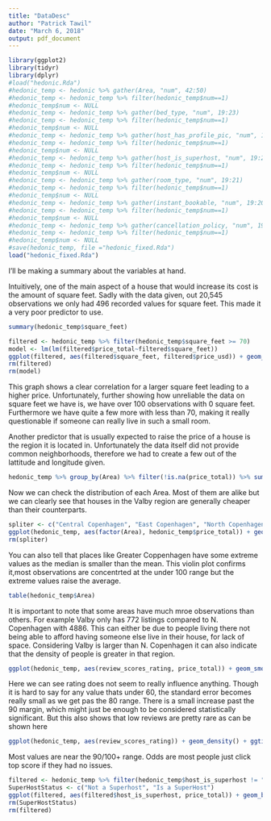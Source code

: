 ```yaml
---
title: "DataDesc"
author: "Patrick Tawil"
date: "March 6, 2018"
output: pdf_document
---
```


```r
library(ggplot2)
library(tidyr)
library(dplyr)
#load("hedonic.Rda")
#hedonic_temp <- hedonic %>% gather(Area, "num", 42:50) 
#hedonic_temp <- hedonic_temp %>% filter(hedonic_temp$num==1)
#hedonic_temp$num <- NULL
#hedonic_temp <- hedonic_temp %>% gather(bed_type, "num", 19:23) 
#hedonic_temp <- hedonic_temp %>% filter(hedonic_temp$num==1)
#hedonic_temp$num <- NULL
#hedonic_temp <- hedonic_temp %>% gather(host_has_profile_pic, "num", 19:21)
#hedonic_temp <- hedonic_temp %>% filter(hedonic_temp$num==1)
#hedonic_temp$num <- NULL
#hedonic_temp <- hedonic_temp %>% gather(host_is_superhost, "num", 19:21)
#hedonic_temp <- hedonic_temp %>% filter(hedonic_temp$num==1)
#hedonic_temp$num <- NULL
#hedonic_temp <- hedonic_temp %>% gather(room_type, "num", 19:21)
#hedonic_temp <- hedonic_temp %>% filter(hedonic_temp$num==1)
#hedonic_temp$num <- NULL
#hedonic_temp <- hedonic_temp %>% gather(instant_bookable, "num", 19:20)
#hedonic_temp <- hedonic_temp %>% filter(hedonic_temp$num==1)
#hedonic_temp$num <- NULL
#hedonic_temp <- hedonic_temp %>% gather(cancellation_policy, "num", 19:21)
#hedonic_temp <- hedonic_temp %>% filter(hedonic_temp$num==1)
#hedonic_temp$num <- NULL
#save(hedonic_temp, file ="hedonic_fixed.Rda")
load("hedonic_fixed.Rda")
```

I'll be making a summary about the variables at hand. 

Intuitively, one of the main aspect of a house that would increase its cost is the amount of square feet. Sadly with the data given, out 20,545 observations we only had 496 recorded values for square feet. This made it a very poor predictor to use.

```r
summary(hedonic_temp$square_feet)
```

\begin{table}[htbp]
\centering
\caption{Summary of the Square Feet column}
\label{my-label}
\begin{tabular}{|l|l|l|l|l|l|l|}
\hline
Mininum & 1st Quartile & Median & Mean  & 3rd Quartile & Maximum & Number of NAs \\ \hline
0       & 97           & 700    & 673.5 & 1023         & 2799    & 20049         \\ \hline
\end{tabular}
\end{table}


```r
filtered <- hedonic_temp %>% filter(hedonic_temp$square_feet >= 70)
model <- lm(lm(filtered$price_total~filtered$square_feet))
ggplot(filtered, aes(filtered$square_feet, filtered$price_usd)) + geom_point() + ggtitle("Price to Square feet") + xlab("Square Feet") + ylab("Price (USD)") + xlim(c(0,2000)) + geom_abline(intercept = model$coefficients[1], slope = model$coefficients[2], color = "red")
rm(filtered)
rm(model)
```

This graph shows a clear correlation for a larger square feet leading to a higher price. Unfortunately, further showing how unreliable the data on square feet we have is, we have over 100 observations with 0 square feet. Furthermore we have quite a few more with less than 70, making it really questionable if someone can really live in such a small room.

Another predictor that is usually expected to raise the price of a house is the region it is located in. Unfortunately the data itself did not provide common neighborhoods, therefore we had to create a few out of the lattitude and longitude given.

```r
hedonic_temp %>% group_by(Area) %>% filter(!is.na(price_total)) %>% summarise(AverageCost = mean(price_total), MedianCost = median(price_total)) %>% arrange(desc(AverageCost, MedianCost))
```

\begin{table}[htbp]
\centering
\caption{Mean and Median of Price Depending on the Region}
\label{my-label}
\begin{tabular}{|l|l|l|}
\hline
Area               & Mean     & Median   \\ \hline
Center Copenhagen  & 142.3402 & 141.1364 \\ \hline
West Copenhagen    & 134.5285 & 132.8634 \\ \hline
Frederiksberg      & 127.8715 & 124.0941 \\ \hline
East Copenhagen    & 121.8465 & 116.1521 \\ \hline
NA                 & 119.5094 & 116.1521 \\ \hline
South Copenhagen   & 118.936  & 115.3248 \\ \hline
North Copenhagen   & 113.2218 & 107.7137 \\ \hline
Greater Copenhagen & 109.3131 & 98.94437 \\ \hline
Valby              & 107.2231 & 99.77167 \\ \hline
\end{tabular}
\end{table}

Now we can check the distribution of each Area. Most of them are alike but we can clearly see that houses in the Valby region are generally cheaper than their counterparts.

```r
spliter <- c("Central Copenhagen", "East Copenhagen", "North Copenhagen", "South Copenhagen", "West Copenhagen", "Frederiksberg", "Greater Copenhagen", "NA", "Valby")
ggplot(hedonic_temp, aes(factor(Area), hedonic_temp$price_total)) + geom_violin(scale = "area") + theme(axis.text.x = element_text(angle = 90, hjust = 1)) + ylab("Total Price (USD)") + scale_x_discrete(labels = spliter) + xlab("Area") + ggtitle("Violin Plots of the Total Price to Area")
rm(spliter)
```

You can also tell that places like Greater Coppenhagen have some extreme values as the median is smaller than the mean. This violin plot confirms it,most observations are concentrted at the under 100 range but the extreme values raise the average.

```r
table(hedonic_temp$Area)
```

\begin{table}[htbp]
\centering
\caption{Frequency Table of Listings Depending on Area}
\label{my-label}
\begin{tabular}{|l|l|}
\hline
Area               & Frequency \\ \hline
Center Copenhagen  & 2292 \\ \hline
West Copenhagen    & 2549 \\ \hline
Frederiksberg      & 2408 \\ \hline
East Copenhagen    & 2379 \\ \hline
NA                 & 653 \\ \hline
South Copenhagen   & 3798  \\ \hline
North Copenhagen   & 4886 \\ \hline
Greater Copenhagen & 808 \\ \hline
Valby              & 772 \\ \hline
\end{tabular}
\end{table}


It is important to note that some areas have much mroe observations than others. For example Valby only has 772 listings compared to N. Copenhagen with 4886. This can either be due to people living there not being able to afford having someone else live in their house, for lack of space. Considering Valby is larger than N. Copenhagen it can also indicate that the density of people is greater in that region. 

```r
ggplot(hedonic_temp, aes(review_scores_rating, price_total)) + geom_smooth() + geom_point() + ggtitle("Review scores to Price") + xlab("Review Scores") + ylab("Total Price(USD)")
```

Here we can see rating does not seem to really influence anything. Though it is hard to say for any value thats under 60, the standard error becomes really small as we get pas the 80 range. There is a small increase past the 90 margin, which might just be enough to be considered statistically significant. But this also shows that low reviews are pretty rare as can be shown here

```r
ggplot(hedonic_temp, aes(review_scores_rating)) + geom_density() + ggtitle("Density of Review Score") + xlab("Review Scores") + ylab("Density")
```

Most values are near the 90/100+ range. Odds are most people just click top score if they had no issues.

```r
filtered <- hedonic_temp %>% filter(hedonic_temp$host_is_superhost != "host_is_superhost_NA")
SuperHostStatus <- c("Not a Superhost", "Is a SuperHost")
ggplot(filtered, aes(filtered$host_is_superhost, price_total)) + geom_boxplot() + ggtitle("Boxplots of Price to SuperHost Status") +xlab("Superhost Status") + ylab("Total Price (USD)") + scale_x_discrete(labels = SuperHostStatus)
rm(SuperHostStatus)
rm(filtered)
```
